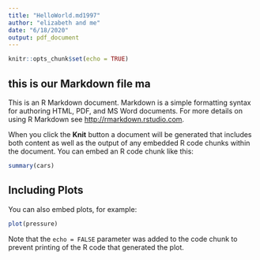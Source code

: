 ```yaml
---
title: "HelloWorld.md1997"
author: "elizabeth and me"
date: "6/18/2020"
output: pdf_document
---
```


```r
knitr::opts_chunk$set(echo = TRUE)
```

## this is our Markdown file ma

This is an R Markdown document. Markdown is a simple formatting syntax for authoring HTML, PDF, and MS Word documents. For more details on using R Markdown see <http://rmarkdown.rstudio.com>.

When you click the **Knit** button a document will be generated that includes both content as well as the output of any embedded R code chunks within the document. You can embed an R code chunk like this:

```r
summary(cars)
```

## Including Plots

You can also embed plots, for example:

```r
plot(pressure)
```

Note that the `echo = FALSE` parameter was added to the code chunk to prevent printing of the R code that generated the plot.
